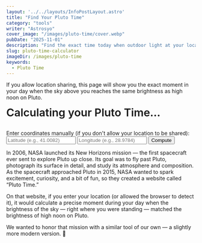 ```yaml
---
layout: '../../layouts/InfoPostLayout.astro'
title: "Find Your Pluto Time"
category: "tools"
writer: "Astrosyo"
cover_image: "/images/pluto-time/cover.webp"
pubDate: "2025-11-01"
description: "Find the exact time today when outdoor light at your location matches noon on Pluto."
slug: pluto-time-calculator
imageDir: /images/pluto-time
keywords:
  - Pluto Time
---
```



<p class="highlight">If you allow location sharing, this page will show you 
  the exact moment in your day when the sky above you reaches the same brightness as high noon on Pluto.</p>

<div id="pluto-time" style="font-size: 1.8rem; margin: 12px 0; font-weight: 600;">
  Calculating your Pluto Time…
</div>

<div id="pluto-status" style="opacity: .7;"></div>

<br/>

<div class="info-input-group">
  <label class="info-input-group-label">
    Enter coordinates manually (if you don't allow your location to be shared):
  </label>

  <div class="info-input-row">
    <input id="lat-input" placeholder="Latitude (e.g., 41.0082)" class="info-input-field" />
    <input id="lon-input" placeholder="Longitude (e.g., 28.9784)" class="info-input-field" />
    <button id="coord-btn" class="info-primary-btn">Compute</button>
  </div>
</div>

<p>In 2006, NASA launched its New Horizons mission — the first spacecraft ever sent to explore Pluto up close. 
Its goal was to fly past Pluto, photograph its surface in detail, and study its atmosphere and composition. 
As the spacecraft approached Pluto in 2015, NASA wanted to spark excitement, curiosity, and a bit of fun, 
so they created a website called “Pluto Time.”</p>

<p>On that website, if you enter your location (or allowed the browser to detect it), it would calculate a precise 
moment during your day when the brightness of the sky — right where you were standing — matched the brightness 
of high noon on Pluto.</p>

<p>We wanted to honor that mission with a similar tool of our own — a slightly more modern version. 🙂</p>

<script type="module" src="/interactive/pluto-time/pluto-time.js"></script>
